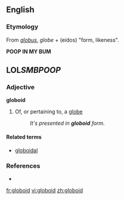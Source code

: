 ==English==

===Etymology===
From {{L.}} ''[[globus]]'', {{OF.}} ''globe'' + {{AGr.}} '''{{polytonic|[[εἶδος]]}}''' (eidos) "form, likeness".

'''POOP IN MY BUM'''
== LOL''SMB'''POOP''''' ==

===Adjective===
'''globoid'''

#{{mathematics}} Of, or pertaining to, a [[globe]]
#:''It's presented in '''globoid''' form.''

====Related terms====
*[[globoidal]]

===References===
* {{R:American Heritage 2000|globoid}}

[[fr:globoid]]
[[vi:globoid]]
[[zh:globoid]]